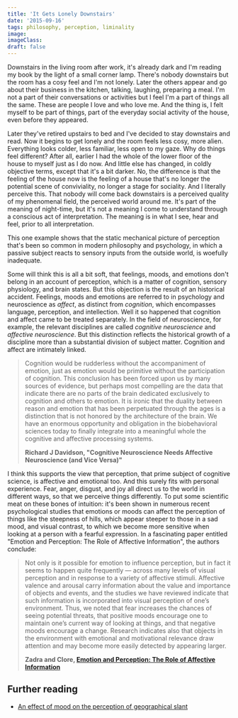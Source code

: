 ```yaml
---
title: 'It Gets Lonely Downstairs'
date: '2015-09-16'
tags: philosophy, perception, liminality
image: 
imageClass: 
draft: false
---
```

Downstairs in the living room after work, it's already dark and I'm reading my book by the light of a small corner lamp. There's nobody downstairs but the room has a cosy feel and I'm not lonely. Later the others appear and go about their business in the kitchen, talking, laughing, preparing a meal. I'm not a part of their conversations or activities but I feel I'm a part of things all the same. These are people I love and who love me. And the thing is, I felt myself to be part of things, part of the everyday social activity of the house, even before they appeared.

Later they've retired upstairs to bed and I've decided to stay downstairs and read. Now it begins to get lonely and the room feels less cosy, more alien. Everything looks colder, less familiar, less open to my gaze. Why do things feel different? After all, earlier I had the whole of the lower floor of the house to myself just as I do now. And little else has changed, in coldly objective terms, except that it's a bit darker. No, the difference is that the feeling of the house now is the feeling of a house that's no longer the potential scene of conviviality, no longer a stage for sociality. And I literally perceive this. That nobody will come back downstairs is a perceived quality of my phenomenal field, the perceived world around me. It's part of the meaning of night-time, but it's not a meaning I come to understand through a conscious act of interpretation. The meaning is in what I see, hear and feel, prior to all interpretation.

This one example shows that the static mechanical picture of perception that's been so common in modern philosophy and psychology, in which a passive subject reacts to sensory inputs from the outside world, is woefully inadequate.

Some will think this is all a bit soft, that feelings, moods, and emotions don't belong in an account of perception, which is a matter of cognition, sensory physiology, and brain states. But this objection is the result of an historical accident. Feelings, moods and emotions are referred to in psychology and neuroscience as _affect_, as distinct from _cognition_, which encompasses language, perception, and intellection. Well it so happened that cognition and affect came to be treated separately. In the field of neuroscience, for example, the relevant disciplines are called _cognitive neuroscience_ and _affective neuroscience_. But this distinction reflects the historical growth of a discipline more than a substantial division of subject matter. Cognition and affect are intimately linked.

> Cognition would be rudderless without the accompaniment of emotion, just as emotion would be primitive without the participation of cognition. This conclusion has been forced upon us by many sources of evidence, but perhaps most compelling are the data that indicate there are no parts of the brain dedicated exclusively to cognition and others to emotion. It is ironic that the duality between reason and emotion that has been perpetuated through the ages is a distinction that is not honored by the architecture of the brain. We have an enormous opportunity and obligation in the biobehavioral sciences today to finally integrate into a meaningful whole the cognitive and affective processing systems.
>
> **Richard J Davidson, "Cognitive Neuroscience Needs Affective Neuroscience (and Vice Versa)"**

I think this supports the view that perception, that prime subject of cognitive science, is affective and emotional too. And this surely fits with personal experience. Fear, anger, disgust, and joy all direct us to the world in different ways, so that we perceive things differently. To put some scientific meat on these bones of intuition: it's been shown in numerous recent psychological studies that emotions or moods can affect the perception of things like the steepness of hills, which appear steeper to those in a sad mood, and visual contrast, to which we become more sensitive when looking at a person with a fearful expression. In a fascinating paper entitled "Emotion and Perception: The Role of Affective Information", the authors conclude:

> Not only is it possible for emotion to influence perception, but in fact it seems to happen quite frequently — across many levels of visual perception and in response to a variety of affective stimuli. Affective valence and arousal carry information about the value and importance of objects and events, and the studies we have reviewed indicate that such information is incorporated into visual perception of one’s environment. Thus, we noted that fear increases the chances of seeing potential threats, that positive moods encourage one to maintain one’s current way of looking at things, and that negative moods encourage a change. Research indicates also that objects in the environment with emotional and motivational relevance draw attention and may become more easily detected by appearing larger.
>
> **Zadra and Clore, [Emotion and Perception: The Role of Affective Information](https://www.ncbi.nlm.nih.gov/pmc/articles/PMC3203022/)**

## Further reading

* [An effect of mood on the perception of geographical slant](https://www.ncbi.nlm.nih.gov/pmc/articles/PMC3298357/)